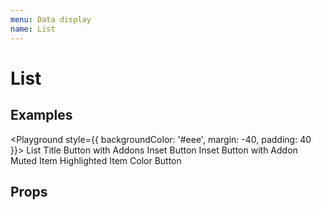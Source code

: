 ```yaml
---
menu: Data display
name: List
---
```



# List

## Examples

<Playground style={{ backgroundColor: '#eee', margin: -40, padding: 40 }}>
  <List rize={1} sans>
    <ListTitle>List Title</ListTitle>
    <ListButton fitAll>
      <Addon>
        <Wallet />
      </Addon>
      <Addon main>Button with Addons</Addon>
      <Addon>
        <ChevronSmallRight />
      </Addon>
    </ListButton>
    <ListButton inset>Inset Button</ListButton>
    <ListButton fitAll>
      <Addon inset main>
        Inset Button with Addon
      </Addon>
      <Addon>
        <ChevronSmallRight />
      </Addon>
    </ListButton>
    <Divider fitAll />
    <ListItem muted>Muted Item</ListItem>
    <ListItem bgColor="color9">Highlighted Item</ListItem>
    <ListButton color="secondary" fitAll>
      <Addon>
        <Wallet />
      </Addon>
      <Addon main>Color Button</Addon>
      <Addon>
        <ChevronSmallRight />
      </Addon>
    </ListButton>
    <Divider fitAll />
    <ListButton fitAll>
      <Addon>
        <Wallet />
      </Addon>
      <ListText label="Item with text" description="Some description" />
    </ListButton>
    <ListButton fitAll>
      <Addon>
        <Wallet />
      </Addon>
      <ListText label="Reversed item" description="Some description" reverse />
    </ListButton>
  </List>
</Playground>

## Props

<Props of={List} />
